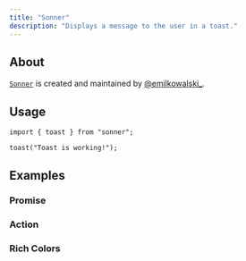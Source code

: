 ```yaml
---
title: "Sonner"
description: "Displays a message to the user in a toast."
---
```


<Preview name="sonner-demo" />

## About

[`Sonner`](https://sonner.emilkowal.ski) is created and maintained by [@emilkowalski\_](https://x.com/emilkowalski_).

<div></div>

## Usage

```tsx title="Imports"
import { toast } from "sonner";
```

```tsx title="Toast"
toast("Toast is working!");
```

## Examples

### Promise

<Preview name="sonner-promise" />

### Action

<Preview name="sonner-action" />

### Rich Colors

<Preview name="sonner-rich-colors" />
